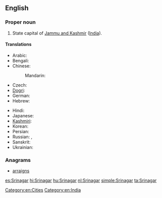 ==English==
{{wikipedia}}

===Proper noun===
{{en-proper noun}} 

# State capital of [[Jammu and Kashmir]] ([[India]]).

====Translations====
{{trans-top|capital of Jammu and Kashmir, India}}
* Arabic: {{t-|ar|سريناجار|m|tr=srinagaar}}
* Bengali: {{t-|bn|শ্রীনগর|sc=Beng}}
* Chinese:
*: Mandarin: {{t|cmn|斯利那加|tr=Sīlìnàjiā|sc=Hani}}
* Czech: {{t-|cs|Šrínagar|m}}
* [[Dogri]]: {{tø|doi|श्रीनगर}}
* German: {{t-|de|Srinagar|n}}
* Hebrew: {{t-|he|סרינגאר}}
{{trans-mid}}
* Hindi: {{t-|hi|श्रीनगर|tr=śrīnagar}}
* Japanese: {{t-|ja|シュリーナガル|tr=Shurīnagaru}}
* [[Kashmiri]]: {{t-|ks|श्रीनगर|sc=ks-Arab}}
* Korean: {{t-|ko|스리나가르|tr=Seurinagareu|sc=Hang}}
* Persian: {{t-|fa|سرینگر}}
* Russian: {{t-|ru|Шринагар|m|tr=Šrinagár}},  {{t-|ru|Сринагар|m|tr=Srinagár}}
* Sanskrit: {{t-|sa|श्रीनगर}}
* Ukrainian: {{t-|uk|Срінаґар|m|tr=Srinagár}}
{{trans-bottom}}

[[Category:en:Cities]]
[[Category:en:India]]

===Anagrams===
* [[arraigns#English|arraigns]]

[[es:Srinagar]]
[[hi:Srinagar]]
[[hu:Srinagar]]
[[nl:Srinagar]]
[[simple:Srinagar]]
[[ta:Srinagar]]